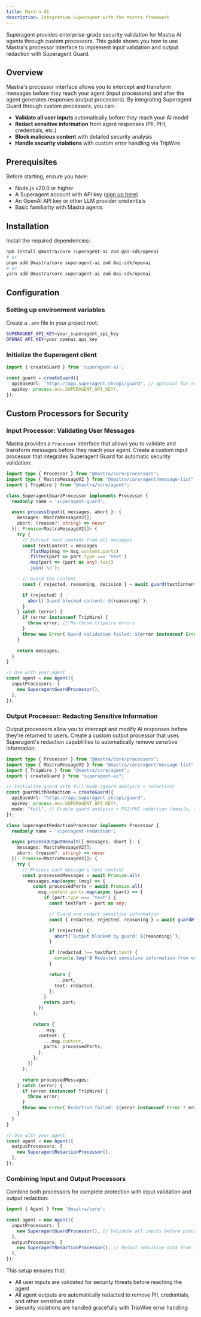 ```yaml
---
title: Mastra AI
description: Integration Superagent with the Mastra framework
---
```


Superagent provides enterprise-grade security validation for Mastra AI agents through custom processors. This guide shows you how to use Mastra's processor interface to implement input validation and output redaction with Superagent Guard.

## Overview

Mastra's processor interface allows you to intercept and transform messages before they reach your agent (input processors) and after the agent generates responses (output processors). By integrating Superagent Guard through custom processors, you can:

- **Validate all user inputs** automatically before they reach your AI model
- **Redact sensitive information** from agent responses (PII, PHI, credentials, etc.)
- **Block malicious content** with detailed security analysis
- **Handle security violations** with custom error handling via TripWire

## Prerequisites

Before starting, ensure you have:

- Node.js v20.0 or higher
- A Superagent account with API key ([sign up here](https://app.superagent.sh))
- An OpenAI API key or other LLM provider credentials
- Basic familiarity with Mastra agents

## Installation

Install the required dependencies:

```bash title="Terminal"
npm install @mastra/core superagent-ai zod @ai-sdk/openai
# or
pnpm add @mastra/core superagent-ai zod @ai-sdk/openai
# or
yarn add @mastra/core superagent-ai zod @ai-sdk/openai
```

## Configuration

### Setting up environment variables

Create a `.env` file in your project root:

```bash title=".env"
SUPERAGENT_API_KEY=your_superagent_api_key
OPENAI_API_KEY=your_openai_api_key
```

### Initialize the Superagent client

```typescript title="guard.ts"
import { createGuard } from 'superagent-ai';

const guard = createGuard({
  apiBaseUrl: 'https://app.superagent.sh/api/guard', // optional for self-hosted
  apiKey: process.env.SUPERAGENT_API_KEY!,
});
```

## Custom Processors for Security

### Input Processor: Validating User Messages

Mastra provides a `Processor` interface that allows you to validate and transform messages before they reach your agent. Create a custom input processor that integrates Superagent Guard for automatic security validation:

```typescript title="guard-input-processor.ts"
import type { Processor } from "@mastra/core/processors";
import type { MastraMessageV2 } from "@mastra/core/agent/message-list";
import { TripWire } from "@mastra/core/agent";

class SuperagentGuardProcessor implements Processor {
  readonly name = 'superagent-guard';

  async processInput({ messages, abort }: {
    messages: MastraMessageV2[];
    abort: (reason?: string) => never
  }): Promise<MastraMessageV2[]> {
    try {
      // Extract text content from all messages
      const textContent = messages
        .flatMap(msg => msg.content.parts)
        .filter(part => part.type === 'text')
        .map(part => (part as any).text)
        .join('\n');

      // Guard the content
      const { rejected, reasoning, decision } = await guard(textContent);

      if (rejected) {
        abort(`Guard blocked content: ${reasoning}`);
      }
    } catch (error) {
      if (error instanceof TripWire) {
        throw error; // Re-throw tripwire errors
      }
      throw new Error(`Guard validation failed: ${error instanceof Error ? error.message : 'Unknown error'}`);
    }

    return messages;
  }
}

// Use with your agent
const agent = new Agent({
  inputProcessors: [
    new SuperagentGuardProcessor(),
  ],
});
```

### Output Processor: Redacting Sensitive Information

Output processors allow you to intercept and modify AI responses before they're returned to users. Create a custom output processor that uses Superagent's redaction capabilities to automatically remove sensitive information:

```typescript title="redaction-output-processor.ts"
import type { Processor } from "@mastra/core/processors";
import type { MastraMessageV2 } from "@mastra/core/agent/message-list";
import { TripWire } from "@mastra/core/agent";
import { createGuard } from "superagent-ai";

// Initialize guard with full mode (guard analysis + redaction)
const guardWithRedaction = createGuard({
  apiBaseUrl: "https://app.superagent.sh/api/guard",
  apiKey: process.env.SUPERAGENT_API_KEY!,
  mode: "full", // Enable guard analysis + PII/PHI redaction (emails, SSNs, API keys, etc.)
});

class SuperagentRedactionProcessor implements Processor {
  readonly name = 'superagent-redaction';

  async processOutputResult({ messages, abort }: {
    messages: MastraMessageV2[];
    abort: (reason?: string) => never
  }): Promise<MastraMessageV2[]> {
    try {
      // Process each message's text content
      const processedMessages = await Promise.all(
        messages.map(async (msg) => {
          const processedParts = await Promise.all(
            msg.content.parts.map(async (part) => {
              if (part.type === 'text') {
                const textPart = part as any;

                // Guard and redact sensitive information
                const { redacted, rejected, reasoning } = await guardWithRedaction(textPart.text);

                if (rejected) {
                  abort(`Output blocked by guard: ${reasoning}`);
                }

                if (redacted !== textPart.text) {
                  console.log('🔒 Redacted sensitive information from output');
                }

                return {
                  ...part,
                  text: redacted,
                };
              }
              return part;
            })
          );

          return {
            ...msg,
            content: {
              ...msg.content,
              parts: processedParts,
            },
          };
        })
      );

      return processedMessages;
    } catch (error) {
      if (error instanceof TripWire) {
        throw error;
      }
      throw new Error(`Redaction failed: ${error instanceof Error ? error.message : 'Unknown error'}`);
    }
  }
}

// Use with your agent
const agent = new Agent({
  outputProcessors: [
    new SuperagentRedactionProcessor(),
  ],
});
```

### Combining Input and Output Processors

Combine both processors for complete protection with input validation and output redaction:

```typescript title="secure-agent.ts"
import { Agent } from '@mastra/core';

const agent = new Agent({
  inputProcessors: [
    new SuperagentGuardProcessor(), // Validate all inputs before processing
  ],
  outputProcessors: [
    new SuperagentRedactionProcessor(), // Redact sensitive data from outputs
  ],
});
```

This setup ensures that:
- All user inputs are validated for security threats before reaching the agent
- All agent outputs are automatically redacted to remove PII, credentials, and other sensitive data
- Security violations are handled gracefully with TripWire error handling
